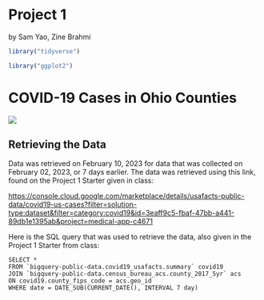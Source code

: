 # Project 1

by Sam Yao, Zine Brahmi

```r
library("tidyverse")

```

```r
library("ggplot2")
```

# COVID-19 Cases in Ohio Counties

![](https://i.kym-cdn.com/entries/icons/original/000/007/490/340x_screen_shot_2010-09-29_at_5.03.03_pm.jpg)

## Retrieving the Data

Data was retrieved on February 10, 2023 for data that was collected on February 02, 2023, or 7 days earlier. The data was retrieved using this link, found on the Project 1 Starter given in class:

<https://console.cloud.google.com/marketplace/details/usafacts-public-data/covid19-us-cases?filter=solution-type:dataset&filter=category:covid19&id=3eaff9c5-fbaf-47bb-a441-89db1e1395ab&project=medical-app-c4671>

Here is the SQL query that was used to retrieve the data, also given in the Project 1 Starter from class:

    SELECT *
    FROM `bigquery-public-data.covid19_usafacts.summary` covid19
    JOIN `bigquery-public-data.census_bureau_acs.county_2017_5yr` acs
    ON covid19.county_fips_code = acs.geo_id
    WHERE date = DATE_SUB(CURRENT_DATE(), INTERVAL 7 day)
